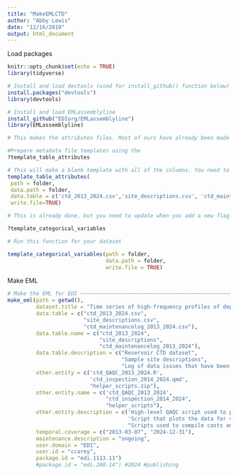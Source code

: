 ```yaml
---
title: "MakeEMLCTD"
author: "Abby Lewis"
date: "12/16/2019"
output: html_document
---
```


Load packages 

```r
knitr::opts_chunk$set(echo = TRUE)
library(tidyverse)

# Install and load devtools (used for install_github() function below)
install.packages("devtools")
library(devtools)

# Install and load EMLassemblyline
install_github("EDIorg/EMLassemblyline")
library(EMLassemblyline)

```

```r

# This makes the attributes files. Most of ours have already been made

#Prepare metadata file templates using the 
?template_table_attributes

# This will make a blank template with all of the columns. You need to add the definition. 
template_table_attributes(
 path = folder,
 data.path = folder,
 data.table = c('ctd_2013_2024.csv','site_descriptions.csv', 'ctd_maintenancelog_2013_2024.csv') ,
 write.file=TRUE)

```


```r

# This is already done, but you need to update when you add a new flag.

?template_categorical_variables

# Run this function for your dataset

template_categorical_variables(path = folder,
                               data.path = folder,
                               write.file = TRUE)

```


Make EML

```r
# Make the EML for EDI ~~~~~~~~~~~~~~~~~~~~~~~~~~~~~~~~~~~~~~~~~~~~~~~~~~~~~~~~~~~~~~~~~~~~~~~~~~~~~~~~~~~~~~
make_eml(path = getwd(),
         dataset.title = "Time series of high-frequency profiles of depth, temperature, dissolved oxygen, conductivity, specific conductance, chlorophyll a, turbidity, pH, oxidation-reduction potential, photosynthetically active radiation, colored dissolved organic matter, phycocyanin, phycoerythrin, and descent rate for Beaverdam Reservoir, Carvins Cove Reservoir, Falling Creek Reservoir, Gatewood Reservoir, and Spring Hollow Reservoir in southwestern Virginia, USA 2013-2024",
         data.table = c("ctd_2013_2024.csv",
                        "site_descriptions.csv", 
                        "ctd_maintenancelog_2013_2024.csv"),
         data.table.name = c("ctd_2013_2024",
                             "site_descriptions",
                             "ctd_maintenancelog_2013_2024"),
         data.table.description = c("Reservoir CTD dataset",
                                    "Sample site descriptions",
                                    "Log of data issues that have been flagged or addressed in the final data publication"),
         other.entity = c('ctd_QAQC_2013_2024.R', 
                          'ctd_inspection_2014_2024.qmd',
                          "helper_scripts.zip"),
         other.entity.name = c('ctd_QAQC_2013_2024', 
                               "ctd_inspection_2014_2024",
                               "helper_scripts"),
         other.entity.description = c('High-level QAQC script used to process data from 2018-2024: references scripts in helper_scripts.zip', 
                                      'Script that plots the data for visual inspection during the publishing process',
                                      "Scripts used to compile casts and apply QAQC as referenced by CTD_QAQC_2018_2024.R"),
         temporal.coverage = c("2013-03-07", "2024-12-31"),
         maintenance.description = "ongoing",
         user.domain = "EDI",
         user.id = "ccarey",
         package.id = "edi.1113.11")
         #package.id = "edi.200.14") #2024 #publishing
```

